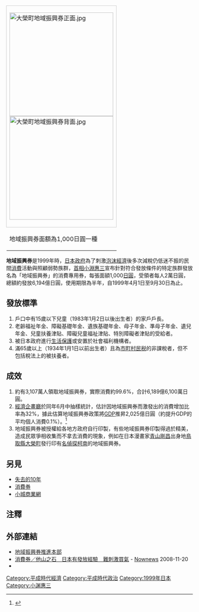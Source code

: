 {| style="float:right; margin:0 0 30px 24px; border:1px solid #CCCCCC; background:#F9F9F9"
|--
| style="border:1px solid #CCCCCC"|[[File:大榮町地域振興券正面.jpg|280px]]<br />[[File:大榮町地域振興券背面.jpg|280px]]
|-
|地域振興券面額為1,000日圓一種
|}
{{japanese|japanese=地域振興券|kana=ちいきしんこうけん|romaji=Chiikishinkōken}}
'''地域振興券'''是1999年時，[[日本政府|日本政府]]為了刺激[[日本泡沫经济|泡沫經濟]]後多次減稅仍低迷不振的民間[[消費|消費]]活動與照顧弱勢族群，[[日本首相|首相]][[小淵惠三|小淵惠三]]宣布針對符合發放條件的特定族群發放名為「地域振興券」的消費專用券，每張面額1,000[[日圓|日圓]]，受領者每人2萬日圓，總額約發放6,194億日圓，使用期限為半年，自1999年4月1日至9月30日為止。

==發放標準==
# 戶口中有15歲以下兒童（1983年1月2日以後出生者）的家戶戶長。
# 老齡福祉年金、障礙基礎年金、遺族基礎年金、母子年金、準母子年金、遺兒年金、兒童扶養津貼、障礙兒童福祉津貼、特別障礙者津貼的受給者。
# 被日本政府進行[[生活保護|生活保護]]或安置於社會福利機構者。
# 滿65歲以上（1934年1月1日以前出生者）且為[[地方稅|市町村民税]]的非課稅者，但不包括稅法上的被扶養者。

==成效==
# 約有3,107萬人領取地域振興券，實際消費約99.6%，合計6,189億6,100萬日圓。
# [[經濟企畫廳|經濟企畫廳]]於同年6月中抽樣統計，估計因地域振興券而激發出的消費增加比率為32%，據此估算地域振興券政策將[[GDP|GDP]]推昇2,025億日圓（約提升GDP的平均個人消費0.1%）。<ref>{{Cite web |url=http://www5.cao.go.jp/99/f/19990806f-shinkouken.html |script-title=ja:地域振興券の消費喚起効果等について |accessdate=2009-01-23 |archive-date=2009-01-30 |archive-url=https://web.archive.org/web/20090130043616/http://www5.cao.go.jp/99/f/19990806f-shinkouken.html |dead-url=no }}</ref>
# 地域振興券被授權給各地方政府自行印製，有些地域振興券印製得過於精美，造成民眾爭相收集而不拿去消費的現象，例如在日本漫畫家[[青山剛昌|青山剛昌]]出身地[[鳥取縣|鳥取縣]][[大榮町|大榮町]]發行印有[[名偵探柯南|名偵探柯南]]的地域振興券。

==另見==
*[[失去的10年|失去的10年]]
*[[消費券|消費券]]
*[[小城商業網|小城商業網]]

==注釋==
<references />

==外部連結==
* [http://www.soumu.go.jp/cken.html 地域振興券推進本部]{{Wayback|url=http://www.soumu.go.jp/cken.html |date=20020614055808 }}{{ja}}
* [http://www.nownews.com/2008/11/20/320-2367726.htm 消費券／他山之石　日本有發放經驗　難刺激買氣]{{Wayback|url=http://www.nownews.com/2008/11/20/320-2367726.htm |date=20090125191716 }} - [[Nownews|Nownews]] 2008-11-20{{zh-tw}}
* [http://www.e-shingu.com/sb/log/eid593.html {{lang|ja|コナンの地域振興券発見しました。}}]{{dead link|date=2018年5月 |bot=InternetArchiveBot |fix-attempted=yes }}{{ja}}

[[Category:平成時代經濟|Category:平成時代經濟]]
[[Category:平成時代政治|Category:平成時代政治]]
[[Category:1999年日本|Category:1999年日本]]
[[Category:小渊惠三|Category:小渊惠三]]